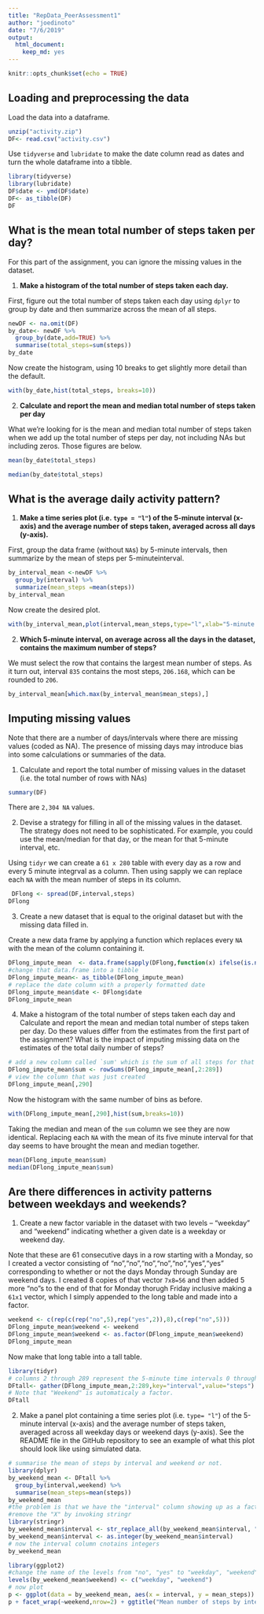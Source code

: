 ```yaml
---
title: "RepData_PeerAssessment1"
author: "joedinoto"
date: "7/6/2019"
output: 
  html_document: 
    keep_md: yes
---
```


```r
knitr::opts_chunk$set(echo = TRUE)
```

## Loading and preprocessing the data

Load the data into a dataframe.
```r
unzip("activity.zip")
DF<- read.csv("activity.csv")
```
Use `tidyverse` and `lubridate` to make the date column read as dates and turn the whole dataframe into a tibble.
```r
library(tidyverse)
library(lubridate)
DF$date <- ymd(DF$date)
DF<- as_tibble(DF)
DF
```


## What is the mean total number of steps taken per day?

For this part of the assignment, you can ignore the missing values in the dataset.

 1. **Make a histogram of the total number of steps taken each day.**
 
First, figure out the total number of steps taken each day using `dplyr` to group by date and then summarize across the mean of all steps. 
```r
newDF <- na.omit(DF)
by_date<- newDF %>%   
  group_by(date,add=TRUE) %>%
  summarise(total_steps=sum(steps))
by_date
```

Now create the histogram, using 10 breaks to get slightly more detail than the default.
```r
with(by_date,hist(total_steps, breaks=10))
```

 2. **Calculate and report the mean and median total number of steps taken per day**

<!-- This table, for no good reason, gives the mean of each day over every 5 minute interval. But that's not what we're looking for.  -->
<!-- ```{r} -->
<!-- by_date_mean <- newDF %>% -->
<!--   group_by(date) %>% -->
<!--   summarise(mean_steps=mean(steps)) -->
<!-- by_date_mean -->
<!-- ``` -->

What we're looking for is the mean and median total number of steps taken when we add up the total number of steps per day, not including NAs but including zeros. Those figures are below. 
```r
mean(by_date$total_steps)
```

```r
median(by_date$total_steps)
```

## What is the average daily activity pattern?

 1. **Make a time series plot (i.e. `type = "l"`) of the 5-minute interval (x-axis) and the average number of steps taken, averaged across all days (y-axis).**

First, group the data frame (without `NA`s) by 5-minute intervals, then summarize by the mean of steps per 5-minuteinterval. 
```r
by_interval_mean <-newDF %>%
  group_by(interval) %>%
  summarize(mean_steps =mean(steps))
by_interval_mean
```

Now create the desired plot.

```r
with(by_interval_mean,plot(interval,mean_steps,type="l",xlab="5-minute interval",ylab="mean number of steps"))
```

 2. **Which 5-minute interval, on average across all the days in the dataset, contains the maximum number of steps?**

We must select the row that contains the largest mean number of steps. As it turn out, interval `835` contains the most steps, `206.168`, which can be rounded to `206`. 
 
```r
by_interval_mean[which.max(by_interval_mean$mean_steps),]
```

## Imputing missing values

Note that there are a number of days/intervals where there are missing values (coded as NA). The presence of missing days may introduce bias into some calculations or summaries of the data.

1. Calculate and report the total number of missing values in the dataset (i.e. the total number of rows with NAs)

```r
summary(DF)
```

There are `2,304 NA` values. 


2. Devise a strategy for filling in all of the missing values in the dataset. The strategy does not need to be sophisticated. For example, you could use the mean/median for that day, or the mean for that 5-minute interval, etc.

Using `tidyr` we can create a `61 x 280` table with every day as a row and every 5 minute integrval as a column. Then using sapply we can replace each `NA` with the mean number of steps in its column.

```r
 DFlong <- spread(DF,interval,steps)
DFlong
```

3. Create a new dataset that is equal to the original dataset but with the missing data filled in.

Create a new data frame by applying a function which replaces every `NA` with the mean of the column containing it.

```r
DFlong_impute_mean  <- data.frame(sapply(DFlong,function(x) ifelse(is.na(x),mean(x,na.rm=TRUE),x)))
#change that data.frame into a tibble
DFlong_impute_mean<- as_tibble(DFlong_impute_mean)
# replace the date column with a properly formatted date
DFlong_impute_mean$date <- DFlong$date
DFlong_impute_mean
```

4. Make a histogram of the total number of steps taken each day and Calculate and report the mean and median total number of steps taken per day. Do these values differ from the estimates from the first part of the assignment? What is the impact of imputing missing data on the estimates of the total daily number of steps?

```r
# add a new column called `sum' which is the sum of all steps for that day.
DFlong_impute_mean$sum <- rowSums(DFlong_impute_mean[,2:289])
# view the column that was just created
DFlong_impute_mean[,290]
```
Now the histogram with the same number of bins as before. 
```r
with(DFlong_impute_mean[,290],hist(sum,breaks=10))
```

Taking the median and mean of the `sum` column we see they are now identical. Replacing each `NA` with the mean of its five minute interval for that day seems to have brought the mean and median together.
```r
mean(DFlong_impute_mean$sum)
median(DFlong_impute_mean$sum)
```
## Are there differences in activity patterns between weekdays and weekends?

 1. Create a new factor variable in the dataset with two levels – “weekday” and “weekend” indicating whether a given date is a weekday or weekend day.

Note that these are 61 consecutive days in a row starting with a Monday, so I created a vector consisting of "no","no","no","no","no","yes","yes" corresponding to whether or not the days Monday through Sunday are weekend days. I created 8 copies of that vector `7x8=56` and then added 5 more "no"s to the end of that for Monday thorugh Friday inclusive making a `61x1` vector, which I simply appended to the long table and made into a factor. 

```r
weekend <- c(rep(c(rep("no",5),rep("yes",2)),8),c(rep("no",5)))
DFlong_impute_mean$weekend <- weekend
DFlong_impute_mean$weekend <- as.factor(DFlong_impute_mean$weekend)
DFlong_impute_mean
```
Now make that long table into a tall table. 
```r
library(tidyr)
# columns 2 through 289 represent the 5-minute time intervals 0 through 2355.
DFtall<- gather(DFlong_impute_mean,2:289,key="interval",value="steps")
# Note that "Weekend" is automaticaly a factor.
DFtall
```

2. Make a panel plot containing a time series plot (i.e. `type= "l"`) of the 5-minute interval (x-axis) and the average number of steps taken, averaged across all weekday days or weekend days (y-axis). See the README file in the GitHub repository to see an example of what this plot should look like using simulated data.

```r
# summarise the mean of steps by interval and weekend or not.
library(dplyr)
by_weekend_mean <- DFtall %>%
  group_by(interval,weekend) %>% 
  summarise(mean_steps=mean(steps))
by_weekend_mean
#the problem is that we have the "interval" column showing up as a factor. 
#remove the "X" by invoking stringr
library(stringr)
by_weekend_mean$interval <- str_replace_all(by_weekend_mean$interval, "X", "")
by_weekend_mean$interval <- as.integer(by_weekend_mean$interval)
# now the interval column cnotains integers
by_weekend_mean
```
```r
library(ggplot2)
#change the name of the levels from "no", "yes" to "weekday", "weekend".
levels(by_weekend_mean$weekend) <- c("weekday", "weekend")
# now plot
p <- ggplot(data = by_weekend_mean, aes(x = interval, y = mean_steps)) + geom_line()
p + facet_wrap(~weekend,nrow=2) + ggtitle("Mean number of steps by interval")
```